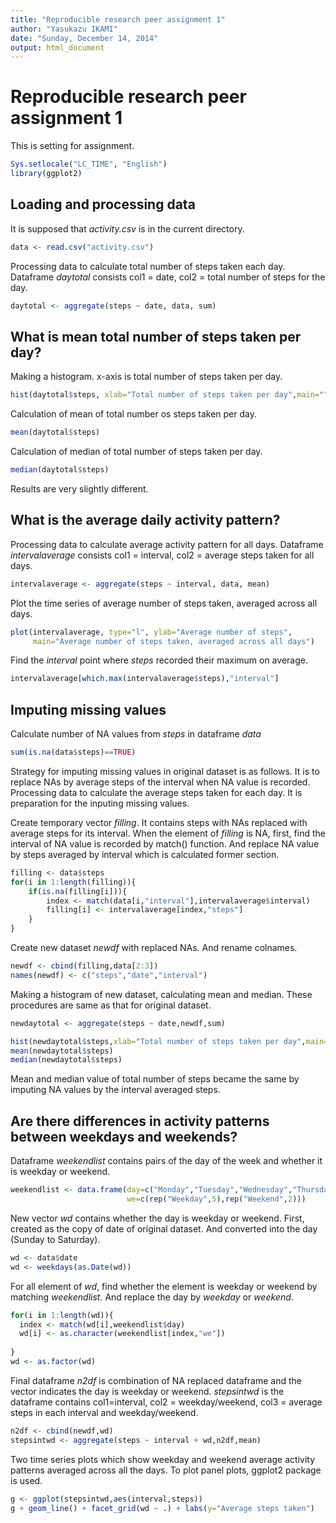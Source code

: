```yaml
---
title: "Reproducible research peer assignment 1"
author: "Yasukazu IKAMI"
date: "Sunday, December 14, 2014"
output: html_document
---
```

# Reproducible research peer assignment 1

This is setting for assignment. 
```r
Sys.setlocale("LC_TIME", "English")
library(ggplot2)
```

## Loading and processing data
It is supposed that *activity.csv* is in the current directory.
```r
data <- read.csv("activity.csv")
```

Processing data to calculate total number of steps taken each day.
Dataframe *daytotal* consists col1 = date, col2 = total number of steps for the day.
```r
daytotal <- aggregate(steps ~ date, data, sum)
```

## What is mean total number of steps taken per day?
Making a histogram. x-axis is total number of steps taken per day.
```r
hist(daytotal$steps, xlab="Total number of steps taken per day",main="")
```

Calculation of mean of total number os steps taken per day.
```r
mean(daytotal$steps)
```

Calculation of median of total number of steps taken per day.
```r
median(daytotal$steps)
```

Results are very slightly different.

## What is the average daily activity pattern?
Processing data to calculate average activity pattern for all days.
Dataframe *intervalaverage* consists col1 = interval, col2 = average steps taken for all days.
```r
intervalaverage <- aggregate(steps ~ interval, data, mean)
```
Plot the time series of average number of steps taken, averaged across all days.
```r
plot(intervalaverage, type="l", ylab="Average number of steps",
     main="Average number of steps taken, averaged across all days")
```

Find the *interval* point where *steps* recorded their maximum on average.
```r
intervalaverage[which.max(intervalaverage$steps),"interval"]
```

## Imputing missing values
Calculate number of NA values from *steps* in dataframe *data*
```r
sum(is.na(data$steps)==TRUE)
```

Strategy for imputing missing values in original dataset is as follows. It is to replace NAs by average steps of the interval when NA value is recorded.
Processing data to calculate the average steps taken for each day. It is preparation for the inputing missing values.

Create temporary vector *filling*. It contains steps with NAs replaced with average steps for its interval.
When the element of *filling* is NA, first, find the interval of NA value is recorded by match() function.
And replace NA value by steps averaged by interval which is calculated former section.
```r
filling <- data$steps
for(i in 1:length(filling)){
    if(is.na(filling[i])){
        index <- match(data[i,"interval"],intervalaverage$interval)
        filling[i] <- intervalaverage[index,"steps"]
    }
}
```

Create new dataset *newdf* with replaced NAs. And rename colnames.
```r
newdf <- cbind(filling,data[2:3])
names(newdf) <- c("steps","date","interval")
```
Making a histogram of new dataset, calculating mean and median. These procedures are same as that for original dataset.
```r
newdaytotal <- aggregate(steps ~ date,newdf,sum)

hist(newdaytotal$steps,xlab="Total number of steps taken per day",main="")
mean(newdaytotal$steps)
median(newdaytotal$steps)
```
Mean and median value of total number of steps became the same by imputing NA values by the interval averaged steps.

## Are there differences in activity patterns between weekdays and weekends?
Dataframe *weekendlist* contains pairs of the day of the week and whether it is weekday or weekend.
```r
weekendlist <- data.frame(day=c("Monday","Tuesday","Wednesday","Thursday","Friday","Saturday","Sunday"),
                          we=c(rep("Weekday",5),rep("Weekend",2)))
```
New vector *wd* contains whether the day is weekday or weekend.
First, created as the copy of date of original dataset. And converted into the day (Sunday to Saturday).
```r
wd <- data$date
wd <- weekdays(as.Date(wd))
```
For all element of *wd*, find whether the element is weekday or weekend by matching *weekendlist*.
And replace the day by *weekday* or *weekend*.
```r
for(i in 1:length(wd)){
  index <- match(wd[i],weekendlist$day)
  wd[i] <- as.character(weekendlist[index,"we"])
  
}
wd <- as.factor(wd)
```
Final dataframe *n2df* is combination of NA replaced dataframe and the vector indicates the day is weekday or weekend.
*stepsintwd* is the dataframe contains col1=interval, col2 = weekday/weekend, col3 = average steps in each interval and weekday/weekend.
```r
n2df <- cbind(newdf,wd)
stepsintwd <- aggregate(steps ~ interval + wd,n2df,mean)
```

Two time series plots which show weekday and weekend average activity patterns averaged across all the days.
To plot panel plots, ggplot2 package is used.
```r
g <- ggplot(stepsintwd,aes(interval,steps))
g + geom_line() + facet_grid(wd ~ .) + labs(y="Average steps taken")
```

